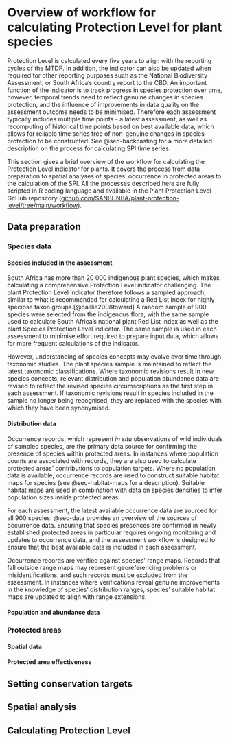 # Overview of workflow for calculating Protection Level for plant species

Protection Level is calculated every five years to align with the reporting cycles of the MTDP. In addition, the indicator can also be updated when required for other reporting purposes such as the National Biodiversity Assessment, or South Africa's country report to the CBD. An important function of the indicator is to track progress in species protection over time, however, temporal trends need to reflect genuine changes in species protection, and the influence of improvements in data quality on the assessment outcome needs to be minimised. Therefore each assessment typically includes multiple time points - a latest assessment, as well as recomputing of historical time points based on best available data, which allows for reliable time series free of non-genuine changes in species protection to be constructed. See @sec-backcasting for a more detailed description on the process for calculating SPI time series.

This section gives a brief overview of the workflow for calculating the Protection Level indicator for plants. It covers the process from data preparation to spatial analyses of species' occurrence in protected areas to the calculation of the SPI. All the processes described here are fully scripted in R coding language and available in the Plant Protection Level GitHub repository ([github.com/SANBI-NBA/plant-protection-level/tree/main/workflow](https://github.com/SANBI-NBA/plant-protection-level/tree/main/workflow)).

## Data preparation

### Species data

#### Species included in the assessment {.unnumbered}

South Africa has more than 20 000 indigenous plant species, which makes calculating a comprehensive Protection Level indicator challenging. The plant Protection Level indicator therefore follows a sampled approach, similar to what is recommended for calculating a Red List Index for highly speciose taxon groups.[@baillie2008toward] A random sample of 900 species were selected from the indigenous flora, with the same sample used to calculate South Africa’s national plant Red List Index as well as the plant Species Protection Level indicator. The same sample is used in each assessment to minimise effort required to prepare input data, which allows for more frequent calculations of the indicator.

However, understanding of species concepts may evolve over time through taxonomic studies. The plant species sample is maintained to reflect the latest taxonomic classifications. Where taxonomic revisions result in new species concepts, relevant distribution and population abundance data are revised to reflect the revised species circumscriptions as the first step in each assessment. If taxonomic revisions result in species included in the sample no longer being recognised, they are replaced with the species with which they have been synonymised.

#### Distribution data {.unnumbered}

Occurrence records, which represent *in situ* observations of wild individuals of sampled species, are the primary data source for confirming the presence of species within protected areas. In instances where population counts are associated with records, they are also used to calculate protected areas' contributions to population targets. Where no population data is available, occurrence records are used to construct suitable habitat maps for species (see @sec-habitat-maps for a description). Suitable habitat maps are used in combination with data on species densities to infer population sizes inside protected areas.

For each assessment, the latest available occurrence data are sourced for all 900 species. @sec-data provides an overview of the sources of occurrence data. Ensuring that species presences are confirmed in newly established protected areas in particular requires ongoing monitoring and updates to occurrence data, and the assessment workflow is designed to ensure that the best available data is included in each assessment.

Occurrence records are verified against species' range maps. Records that fall outside range maps may represent georeferencing problems or misidentifications, and such records must be excluded from the assessment. In instances where verifications reveal genuine improvements in the knowledge of species' distribution ranges, species' suitable habitat maps are updated to align with range extensions.

#### Population and abundance data {.unnumbered}

### Protected areas

#### Spatial data {.unnumbered}

#### Protected area effectiveness {.unnumbered}

## Setting conservation targets

## Spatial analysis

## Calculating Protection Level
